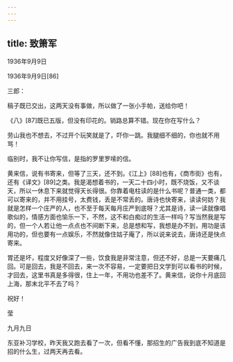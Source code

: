 ```yaml
---
---
---
```

title: 致箫军
---




1936年9月9日


1936年9月9日[86]


三郎：

稿子既已交出，这两天没有事做，所以做了一张小手帕，送给你吧！

《八》[87]既已五版，但没有印花的。销路总算不错。现在你在写什么？

劳山我也不想去，不过开个玩笑就是了，吓你一跳。我腿细不细的，你也就不用骂！

临别时，我不让你写信，是指的罗里罗嗦的信。

黄来信，说有书寄来，但等了三天，还不到。《江上》[88]也有，《商市街》也有，还有《译文》[89]之类。我是渴想着书的，一天二十四小时，既不烧饭，又不谈天，所以一休息下来就觉得天长得很。你靠着电柱读的是什么书呢？普通一类，都可以寄来的，并不用挂号，太费钱，丢是不常丢的。唐诗也快寄来，读读何妨？我就是怎样一个庄严的人，也不至于每天每月庄严到底呀？尤其是诗，读一读就像唱歌似的，情感方面也愉乐一下，不然，这不和白痴过的生活一样吗？写当然我是写的，但一个人若让他一点点也不间断下来，总是想和写，我想是办不到，用功是该用功的，但也要有一点娱乐，不然就像住姑子庵了，所以说来说去，唐诗还是快点寄来。

胃还是坏，程度又好像深了一些，饮食我是非常注意，但还不好，总是一天要痛几回。可是回去，我是不回去，来一次不容易，一定要把日文学到可以看书的时候，才回去，这里书真是多得很，住上一年，不用功也差不了。黄来信，说你十月底回上海，那末北平不去了吗？

祝好！

莹

九月九日

东亚补习学校，昨天我又跑去看了一次，但看不懂，那招生的广告我到底不知道是招的什么生，过两天再去看。